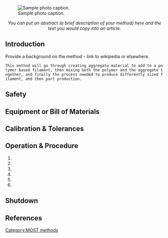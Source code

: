 {{MOST}}

<!-- Comments that appear only in the edit view are formatted like this. -->
<!-- These comments are offered as an aid as you get started. Remove as you wish. -->
<!-- next line is the code for inserting an image; delete if you don't have an image yet -->
[[File:Imageneeded.png|thumb|right|Sample photo caption.]]

<center>''You can put an abstract (a brief description of your method) here and the text you would copy into an article. ''</center>

==Introduction==
Provide a background on the method - link to wikipedia or elsewhere.

 This method will go through creating aggregate material to add to a polymer based filament, then mixing both the polymer and the aggregate together, and finally the process needed to produce differently sized filament, and then part production. 

==Safety==

==Equipment or Bill of Materials==

==Calibration & Tolerances==

==Operation & Procedure==
#
#
#
#
#
#

==Shutdown==


== References ==

<!-- This code is for placing the citation you included above.  If you did not use the <ref> code, please delete this. -->
<references/>


[[Category:MOST methods]]